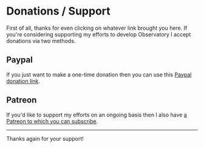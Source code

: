 # Donations / Support

First of all, thanks for even clicking on whatever link brought you here. If you're considering supporting my efforts to develop Observatory I accept donations via two methods.

## Paypal

If you just want to make a one-time donation then you can use this [Paypal donation link](https://www.paypal.com/donate/?hosted_button_id=XYQWYQ337TBP4).

## Patreon

If you'd like to support my efforts on an ongoing basis then I also have [a Patreon to which you can subscribe](https://www.patreon.com/bePatron?u=74828821).

---

Thanks again for your support!